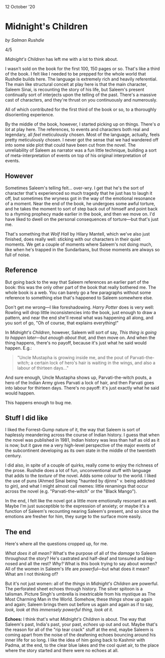 
<title>Midnight's Children | Charles Harries</title>
<meta name="description" content="A book about echoes that left me with a lot of questions. 4/5." />

<Date>
  12 October '20
</Date>

# Midnight's Children

_by Salman Rushdie_

4/5

_Midnight's Children_ has left me with a lot to think about.

I wasn't sold on the book for the first 100, 150 pages or so. That's like a third of the book. I felt like I needed to be prepped for the whole world that Rushdie builds here. The language is extremely rich and heavily referential. The main like structural conceit at play here is that the main character, Saleem Sinai, is recounting the story of his life, but Saleem's present continually sort of interjects upon the telling of the past. There's a massive cast of characters, and they're thrust on you continuously and numerously.
 
All of which contributed for the first third of the book or so, to a thoroughly disorienting experience.
 
By the middle of the book, however, I started picking up on things. There's _a lot_ at play here. The references, to events and characters both real and legendary, all _feel_ meticulously chosen. Most of the language, actually, feels pretty meticulously chosen. I never got the sense that we had wandered off into some side plot that could have been cut from the novel. The unreliability of Saleem as narrator was a fun little technique, building a sort of meta-interpretation of events on top of his original interpretation of events.
 
## However
Sometimes Saleem's telling felt… over-wry. I get that he's the sort of character that's experienced so much tragedy that he just has to laugh it off, but sometimes the wryness got in the way of the emotional resonance of a moment. Near the end of the book, he undergoes some awful torture, and he takes the moment to sort of step back out of himself and point back to a rhyming prophecy made earlier in the book, and then we move on. I'd have liked to dwell on the personal consequences of torture—but that's just me.

That's something that _Wolf Hall_ by Hilary Mantell, which we've also just finished, does really well: sticking with our characters in their quiet moments. We get a couple of moments where Saleem's not doing much, like when he's trapped in the Sundarbans, but those moments are always so full of noise.

## Reference
But going back to the way that Saleem references an earlier part of the book: this was the only other part of the book that really bothered me. The whole book is a web. You can barely go a few paragraphs without some reference to something else that's happened to Saleem somewhere else.

Don't get me wrong—I like foreshadowing. _Harry Potter_ does is very well: Rowling will drop little inconsistencies into the book, just enough to draw a pattern, and near the end she'll reveal what was happening all along, and you sort of go, "Oh of course, that explains everything!"

In _Midnight's Children_, however, Saleem will sort of say, _This thing is going to happen later—but enough about that,_ and then move on. And when the thing happens, there's no payoff, because it's just what he said would happen. E.g.:

> "Uncle Mustapha is growing inside me, and the pout of Parvati-the-witch; a certain lock of hero's hair is waiting in the wings, and also a labour of thirteen days…"

And sure enough, Uncle Mustapha shows up, Parvati-the-witch pouts, a hero of the Indian Army gives Parvati a lock of hair, and then Parvati goes into labour for thirteen days. There's no payoff: it's just exactly what he said would happen.

This happens enough to bug me.

## Stuff I did like
I liked the Forrest-Gump nature of it, the way that Saleem is sort of haplessly meandering across the course of Indian history. I guess that when the novel was published in 1981, Indian history was less than half as old as it is now; but it gave me a very high-level perspective of the major events of the subcontinent developing as its own state in the middle of the twentieth century.

I did also, in spite of a couple of quirks, really come to enjoy the richness of the prose. Rushdie does a lot of fun, unconventional stuff with language that adds to the _texture_ of the novel. Adds some colour to the world. I liked the use of puns (Ahmed Sinai being "haunted by djinns" v. being addicted to _gin_), and what I might almost call memes: little renamings that occur across the novel (e.g. "Parvati-the-witch" or the "Black Mango").

In the end, I felt like the novel got a little more emotionally resonant as well. Maybe I'm just susceptible to the expression of anxiety; or maybe it's a function of Saleem's recounting nearing Saleem's present, and so since the emotions are fresher for him, they surge to the surface more easily.

## The end
Here's where all the questions cropped up, for me.

_What does it all mean?_ What's the purpose of all of the _damage_ to Saleem throughout the story? He's castrated and half-deaf and tonsured and big-nosed and all the rest? _Why?_ What is this book trying to say about women? All of the women in Saleem's life are _powerful_—but what does it mean? What am I not thinking of?

But it's not just women: all of the _things_ in _Midnight's Children_ are powerful. The perforated sheet echoes through history. The silver spitoon is a talisman. Picture Singh's umbrella is inextricable from his mystique as The Most Charming Man in the World. Somehow, these _things_ show up again and again; Saleem brings them out before us again and again as if to say, _look, look at this immensely powerful thing, look at it._

**Echoes:** I think that's what _Midnight's Children_ is about. The way that Saleem's past, India's past, your past, _echoes_ up out and out. Maybe that's the reason for all of the "rip tear crack" stuff at the end, maybe Saleem is coming apart from the noise of the deafening echoes bouncing around his inner life for so long. I like the idea of him going back to Kashmir with Padma, at the end, to the clear blue lakes and the cool quiet air, to the place where the story started and there were no echoes at all.
